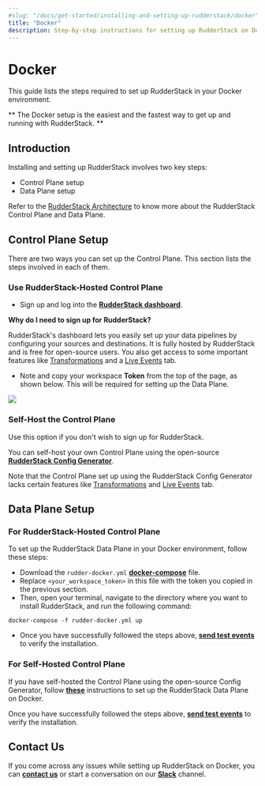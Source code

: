 ```yaml
---
#slug: "/docs/get-started/installing-and-setting-up-rudderstack/docker"
title: "Docker"
description: Step-by-step instructions for setting up RudderStack on Docker.
---
```


# Docker

This guide lists the steps required to set up RudderStack in your Docker environment.

<div class="successBlock">

  **
    The Docker setup is the easiest and the fastest way to get up and running
    with RudderStack.
  **
</div>

## Introduction

Installing and setting up RudderStack involves two key steps:

- Control Plane setup
- Data Plane setup

<div class="infoBlock">

Refer to the <a href="../../rudderstack-architecture">RudderStack Architecture</a> to know more about the RudderStack Control Plane and Data Plane.

</div>

## Control Plane Setup

There are two ways you can set up the Control Plane. This section lists the steps involved in each of them.

### **Use RudderStack-Hosted Control Plane**

- Sign up and log into the [**RudderStack dashboard**](https://app.rudderlabs.com/signup).

<div class="infoBlock">

**Why do I need to sign up for RudderStack?**

RudderStack's dashboard lets you easily set up your data pipelines by configuring your sources and destinations. It is fully hosted by RudderStack and is free for open-source users. You also get access to some important features like <a href="../../../adding-a-new-user-transformation-in-rudderstack/">Transformations</a> and a <a href="../../../user-guides/how-to-guides/live-destination-event-debugger">Live Events</a> tab.

</div>

- Note and copy your workspace **Token** from the top of the page, as shown below. This will be required for setting up the Data Plane.

<img src="../../../images/assets/screen-shot-2021-07-01-at-5.36.15-pm332333331.png" />

<!--<img src="../../../images/assets/screen-shot-2021-07-01-at-5.36.15-pm (3) (3) (2) (3) (3) (3) (3) (3) (1) (1).png" />-->

<!--<img
  src="../../../images/assets/screen-shot-2021-07-01-at-5.36.15-pm332333331.png"
  alt="Workspace Token"
/>-->

### Self-Host the Control Plane

<div class="warningBlock">

Use this option if you don't wish to sign up for RudderStack.

</div>

You can self-host your own Control Plane using the open-source [**RudderStack Config Generator**](../../../user-guides/how-to-guides/rudderstack-control-plane-lite/).

<div class="dangerBlock">

Note that the Control Plane set up using the RudderStack Config Generator lacks certain features like <a href="../../../adding-a-new-user-transformation-in-rudderstack/">Transformations</a> and <a href="../../../user-guides/how-to-guides/live-destination-event-debugger">Live Events</a> tab.

</div>

## Data Plane Setup

### For **RudderStack-Hosted Control Plane**

To set up the RudderStack Data Plane in your Docker environment, follow these steps:

- Download the `rudder-docker.yml` [**docker-compose**](https://raw.githubusercontent.com/rudderlabs/rudder-server/master/rudder-docker.yml) file.
- Replace `<your_workspace_token>` in this file with the token you copied in the previous section.
- Then, open your terminal, navigate to the directory where you want to install RudderStack, and run the following command:

```text
docker-compose -f rudder-docker.yml up
```

- Once you have successfully followed the steps above, [**send test events**](../sending-test-events/) to verify the installation.

### For **Self-Hosted Control Plane**

If you have self-hosted the Control Plane using the open-source Config Generator, follow [**these**](https://rudderstack.com/docs/get-started/config-generator#docker) instructions to set up the RudderStack Data Plane on Docker.

Once you have successfully followed the steps above, [**send test events**](../sending-test-events/) to verify the installation.

## Contact Us

If you come across any issues while setting up RudderStack on Docker, you can [**contact us**](mailto:docs@rudderstack.com) or start a conversation on our [**Slack**](https://rudderstack.com/join-rudderstack-slack-community) channel.

